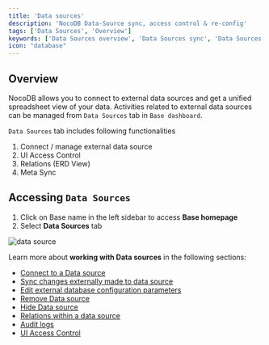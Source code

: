 ```yaml
---
title: 'Data sources'
description: 'NocoDB Data-Source sync, access control & re-config'
tags: ['Data Sources', 'Overview']
keywords: ['Data Sources overview', 'Data Sources sync', 'Data Sources access control', 'Data Sources re-config']
icon: "database"
---
```


## Overview

NocoDB allows you to connect to external data sources and get a unified spreadsheet view of your data. Activities related to external data sources can be managed from `Data Sources` tab in `Base dashboard`.

`Data Sources` tab includes following functionalities
1. Connect / manage external data source
2. UI Access Control
3. Relations (ERD View)
4. Meta Sync

## Accessing `Data Sources`

1. Click on Base name in the left sidebar to access **Base homepage**
2. Select **Data Sources** tab

![data source](/img/v2/data-source/data-source-list.png)

Learn more about **working with Data sources** in the following sections:
- [Connect to a Data source](/data-sources/connect-to-data-source)  
- [Sync changes externally made to data source](/data-sources/sync-with-data-source)  
- [Edit external database configuration parameters](/data-sources/actions-on-data-sources#edit-data-source-parameters)  
- [Remove Data source](/data-sources/actions-on-data-sources#remove-data-source)  
- [Hide Data source](/data-sources/actions-on-data-sources#data-source-visibility)
- [Relations within a data source](/data-sources/actions-on-data-sources#relations)  
- [Audit logs](/data-sources/actions-on-data-sources#audit-logs)  
- [UI Access Control](/data-sources/actions-on-data-sources#ui-access-control)
